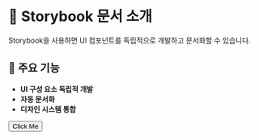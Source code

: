 
<Meta title="Introduction" />

# 🌟 Storybook 문서 소개

Storybook을 사용하면 UI 컴포넌트를 독립적으로 개발하고 문서화할 수 있습니다.

## 📌 주요 기능
- **UI 구성 요소 독립적 개발**
- **자동 문서화**
- **디자인 시스템 통합**

<Story name="Example Button">
  <button style={{ padding: '10px 20px', background: 'blue', color: 'white' }}>
    Click Me
  </button>
</Story>
